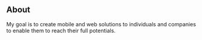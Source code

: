 ## About

My goal is to create mobile and web solutions to individuals and companies to enable them to reach their full potentials.